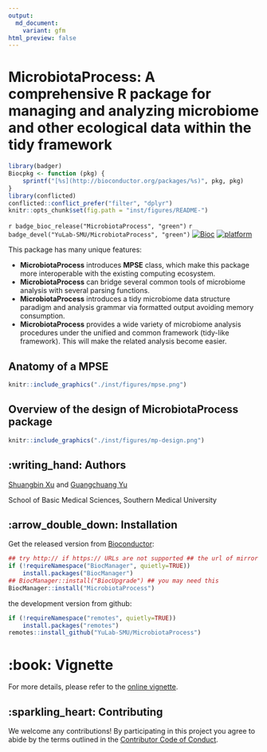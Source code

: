 ```yaml
---
output: 
  md_document:
    variant: gfm
html_preview: false
---
```


<!-- README.md is generated from README.Rmd. Please edit that file -->

# MicrobiotaProcess: A comprehensive R package for managing and analyzing microbiome and other ecological data within the tidy framework

```r
library(badger)
Biocpkg <- function (pkg) {
    sprintf("[%s](http://bioconductor.org/packages/%s)", pkg, pkg)
}
library(conflicted)
conflicted::conflict_prefer("filter", "dplyr")
knitr::opts_chunk$set(fig.path = "inst/figures/README-")
```

`r badge_bioc_release("MicrobiotaProcess", "green")`
`r badge_devel("YuLab-SMU/MicrobiotaProcess", "green")`
[![Bioc](http://www.bioconductor.org/shields/years-in-bioc/MicrobiotaProcess.svg)](https://www.bioconductor.org/packages/devel/bioc/html/MicrobiotaProcess.html#since)
[![platform](http://www.bioconductor.org/shields/availability/devel/MicrobiotaProcess.svg)](https://www.bioconductor.org/packages/devel/bioc/html/MicrobiotaProcess.html#archives)

This package has many unique features:

+ **MicrobiotaProcess** introduces **MPSE** class, which make this package more interoperable with the existing computing ecosystem.
+ **MicrobiotaProcess** can bridge several common tools of microbiome analysis with several parsing functions.
+ **MicrobiotaProcess** introduces a tidy microbiome data structure paradigm and analysis grammar via formatted output 
  avoiding memory consumption.
+ **MicrobiotaProcess** provides a wide variety of microbiome analysis procedures under the unified and common framework 
  (tidy-like framework). This will make the related analysis become easier.

## Anatomy of a **MPSE** 

```r
knitr::include_graphics("./inst/figures/mpse.png")
```

## Overview of the design of **MicrobiotaProcess** package

```r
knitr::include_graphics("./inst/figures/mp-design.png")
```

## :writing_hand: Authors

[Shuangbin Xu](https://github.com/xiangpin) and [Guangchuang Yu](https://guangchuangyu.github.io)

School of Basic Medical Sciences, Southern Medical University

## :arrow_double_down: Installation

Get the released version from [Bioconductor](https://bioconductor.org/packages/release/bioc/html/MicrobiotaProcess.html):

```r
## try http:// if https:// URLs are not supported ## the url of mirror
if (!requireNamespace("BiocManager", quietly=TRUE))
    install.packages("BiocManager")
## BiocManager::install("BiocUpgrade") ## you may need this
BiocManager::install("MicrobiotaProcess")
```

the development version from github:

```r
if (!requireNamespace("remotes", quietly=TRUE))
    install.packages("remotes")
remotes::install_github("YuLab-SMU/MicrobiotaProcess")
```

# :book: Vignette

For more details, please refer to the [online vignette](https://bioconductor.org/packages/devel/bioc/vignettes/MicrobiotaProcess/inst/doc/Introduction.html).

## :sparkling_heart: Contributing

We welcome any contributions! By participating in this project you agree to abide 
by the terms outlined in the [Contributor Code of Conduct](CONDUCT.md).
